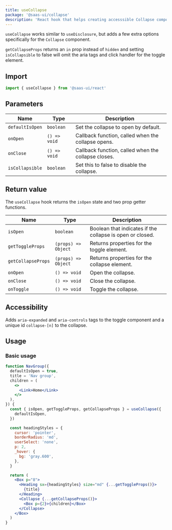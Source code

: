 ```yaml
---
title: useCollapse
package: '@saas-ui/collapse'
description: 'React hook that helps creating accesssible Collapse components.'
---
```


`useCollapse` works similar to `useDisclosure`, but adds a few extra options
specifically for the `Collapse` component.

`getCollapseProps` returns an `in` prop instead of `hidden` and setting `isCollapsible` to false
will omit the aria tags and click handler for the toggle element.

## Import

```js
import { useCollapse } from '@saas-ui/react'
```

## Parameters

| Name            | Type         | Description                                         |
| --------------- | ------------ | --------------------------------------------------- |
| `defaultIsOpen` | `boolean`    | Set the collapse to open by default.                |
| `onOpen`        | `() => void` | Callback function, called when the collapse opens.  |
| `onClose`       | `() => void` | Callback function, called when the collapse closes. |
| `isCollapsible` | `boolean`    | Set this to false to disable the collapse.          |

## Return value

The `useCollapse` hook returns the `isOpen` state and two prop getter functions.

| Name               | Type                | Description                                               |
| ------------------ | ------------------- | --------------------------------------------------------- |
| `isOpen`           | `boolean`           | Boolean that indicates if the collapse is open or closed. |
| `getToggleProps`   | `(props) => Object` | Returns properties for the toggle element.                |
| `getCollapseProps` | `(props) => Object` | Returns properties for the collapse element.              |
| `onOpen`           | `() => void`        | Open the collapse.                                        |
| `onClose`          | `() => void`        | Close the collapse.                                       |
| `onToggle`         | `() => void`        | Toggle the collapse.                                      |

## Accessibility

Adds `aria-expanded` and `aria-controls` tags to the toggle component and a unique id `collapse-[n]` to the collapse.

## Usage

### Basic usage

```jsx
function NavGroup({
  defaultIsOpen = true,
  title = 'Nav group',
  children = (
    <>
      <Link>Home</Link>
    </>
  ),
}) {
  const { isOpen, getToggleProps, getCollapseProps } = useCollapse({
    defaultIsOpen,
  })

  const headingStyles = {
    cursor: 'pointer',
    borderRadius: 'md',
    userSelect: 'none',
    p: 2,
    _hover: {
      bg: 'gray.600',
    },
  }

  return (
    <Box p="8">
      <Heading sx={headingStyles} size="md" {...getToggleProps()}>
        {title}
      </Heading>
      <Collapse {...getCollapseProps()}>
        <Box p={2}>{children}</Box>
      </Collapse>
    </Box>
  )
}
```
